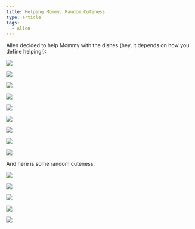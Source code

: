 ```yaml
---
title: Helping Mommy, Random Cuteness
type: article
tags:
  - Allen
---
```


Allen decided to help Mommy with the dishes (hey, it depends on how you define helping!):

![](/myblogpics/DSCN2311.jpg)

![](/myblogpics/DSCN2312.jpg)

![](/myblogpics/DSCN2313.jpg)

![](/myblogpics/DSCN2314.jpg)

![](/myblogpics/DSCN2315.jpg)

![](/myblogpics/DSCN2316.jpg)

![](/myblogpics/DSCN2317.jpg)

![](/myblogpics/DSCN2318.jpg)

![](/myblogpics/DSCN2319.jpg)

And here is some random cuteness:

![](/myblogpics/DSCN2299.jpg)

![](/myblogpics/DSCN2300.jpg)

![](/myblogpics/DSCN2301.jpg)

![](/myblogpics/DSCN2302.jpg)

![](/myblogpics/DSCN2306.jpg)
